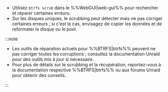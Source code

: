 - Utilisez `btrfs scrub` dans le %%WebGUI|web-gui%% pour rechercher et réparer certaines erreurs.
- Sur les disques uniques, le scrubbing peut détecter mais ne pas corriger certaines erreurs ; si c'est le cas, envisagez de copier les données et de reformater le disque ou le pool.

:::note

- Les outils de réparation actuels pour %%BTRFS|btrfs%% peuvent ne pas corriger toutes les corruptions ; consultez la documentation Unraid pour des outils mis à jour si nécessaire.
- Pour plus de détails sur le scrubbing et la récupération, reportez-vous à la documentation respective %%BTRFS|btrfs%% ou aux forums Unraid pour obtenir des conseils.

:::
